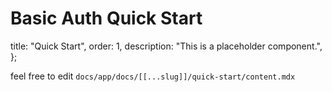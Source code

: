 # Basic Auth Quick Start

  title: "Quick Start",
  order: 1,
  description: "This is a placeholder component.",
};

feel free to edit `docs/app/docs/[[...slug]]/quick-start/content.mdx`
